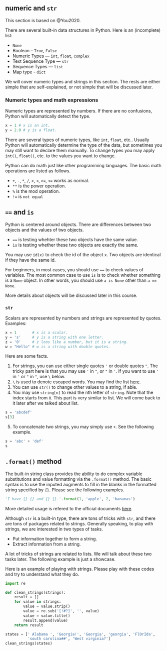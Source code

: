 
## numeric and `str` {#sec-path}

This section is based on @You2020.

There are several built-in data structures in Python. Here is an (incomplete) list:

- `None`
- Boolean -- `True`, `False`
- Numeric Types — `int`, `float`, `complex`
- Text Sequence Type — `str`
- Sequence Types — `list`
- Map type - `dict`

We will cover numeric types and strings in this section. The rests are either simple that are self-explained, or not simple that will be discussed later.



### Numeric types and math expressions
Numeric types are represented by numbers. If there are no confusions, Python will automatically detect the type. 
```python
x = 1 # x is an int.
y = 2.0 # y is a float.
```
There are several types of numeric types, like `int`, `float`, etc.. Usually Python will automatically determine the type of the data, but sometimes you may still want to declare them manually. To change types you may apply `int()`, `float()`, etc. to the values you want to change.

Python can do math just like other programming languages. The basic math operations are listed as follows.

- `+`, `-`, `*`, `/`, `>`, `<`, `>=`, `<=` works as normal.
- `**` is the power operation.
- `%` is the mod operation.
- `!=` is `not equal`



::: {.callout-caution collapse="true"}
## `==` and `is`

Python is centered around objects. There are differences between two objects and the values of two objects. 

- `==` is testing whehter these two objects have the same value.
- `is` is testing whether these two objects are exactly the same.

You may use `id(x)` to check the id of the object `x`. Two objects are identical if they have the same id.

For beginners, in most cases, you should use `==` to check values of variables. The most common case to use `is` is to check whether something is a `None` object. In other words, you should use `a is None` other than `a == None`.

More details about objects will be discussed later in this course.
:::



### `str`
Scalars are represented by numbers and strings are represented by quotes. Examples:

```python
x = 1       # x is a scalar.
y = 's'     # y is a string with one letter.
z = '0'     # z loos like a number, but it is a string.
w = "Hello" # w is a string with double quotes.
```

Here are some facts.

1. For strings, you can use either single quotes `'` or double quotes `"`. The tricky part here is that you may use `'` in `"`, or `"` in `'`. If you want to use `'` in `'` or `"` in `"`, use `\` below.
2. `\` is used to denote escaped words. You may find the list [here](https://docs.python.org/3/reference/lexical_analysis.html#string-and-bytes-literals). 
3. You can use `str()` to change other values to a string, if able.
4. You may use `string[n]` to read the nth letter of `string`. Note that the index starts from `0`. This part is very similar to list. We will come back to it later after we talked about list.

```python
s = 'abcdef'
s[3]
```

5. To concatenate two strings, you may simply use `+`. See the following example.

```python
s = 'abc' + 'def'
s
```


::: {.callout-note collapse="true"}
## `.format()` method
The built-in string class provides the ability to do complex variable substitutions and value formatting via the `.format()` method. The basic syntax is to use the inputed augments to fill in the blanks in the formatted string specified by `{}`. Please see the following examples.

```python
'I have {} {} and {} {}.'.format(1, 'apple', 2, 'bananas')
```

More detailed usage is refered to the official documents [here](https://docs.python.org/3/library/string.html#custom-string-formatting). 

:::


Although `str` is a built-in type, there are tons of tricks with `str`, and there are tons of packages related to strings. Generally speaking, to play with strings, we are interested in two types of tasks.

- Put information together to form a string.
- Extract information from a string.

A lot of tricks of strings are related to lists. We will talk about these two tasks later. The following example is just a showcase.


<!-- ::: {.callout-note}
There is a very subtle relations between the variable / constant and the name of the variable / constant. We will talk about these later.
::: -->


::: {#exm-}
Here is an example of playing with strings. Please play with these codes and try to understand what they do.

```python
import re

def clean_strings(strings):
    result = []
    for value in strings:
        value = value.strip()
        value = re.sub('[!#?]', '', value)
        value = value.title()
        result.append(value)
    return result

states = [' Alabama ', 'Georgia!', 'Georgia', 'georgia', 'FlOrIda',
          'south carolina##', 'West virginia?']
clean_strings(states)
```

:::

